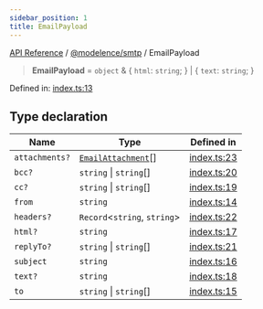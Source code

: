 ```yaml
---
sidebar_position: 1
title: EmailPayload
---
```


[API Reference](/api-reference/@modelence/smtp/type-aliases/../../../index) / [@modelence/smtp](/api-reference/@modelence/smtp/type-aliases/../index) / EmailPayload

> **EmailPayload** = `object` & \{ `html`: `string`; \} \| \{ `text`: `string`; \}

Defined in: [index.ts:13](https://github.com/modelence/modelence/blob/4510b4b253d7ee77c62b0aec553870663ff8973a/packages/smtp/src/index.ts#L13)

## Type declaration

| Name | Type | Defined in |
| ------ | ------ | ------ |
| `attachments?` | [`EmailAttachment`](/api-reference/@modelence/smtp/type-aliases/EmailAttachment)[] | [index.ts:23](https://github.com/modelence/modelence/blob/4510b4b253d7ee77c62b0aec553870663ff8973a/packages/smtp/src/index.ts#L23) |
| `bcc?` | `string` \| `string`[] | [index.ts:20](https://github.com/modelence/modelence/blob/4510b4b253d7ee77c62b0aec553870663ff8973a/packages/smtp/src/index.ts#L20) |
| `cc?` | `string` \| `string`[] | [index.ts:19](https://github.com/modelence/modelence/blob/4510b4b253d7ee77c62b0aec553870663ff8973a/packages/smtp/src/index.ts#L19) |
| `from` | `string` | [index.ts:14](https://github.com/modelence/modelence/blob/4510b4b253d7ee77c62b0aec553870663ff8973a/packages/smtp/src/index.ts#L14) |
| `headers?` | `Record`\<`string`, `string`\> | [index.ts:22](https://github.com/modelence/modelence/blob/4510b4b253d7ee77c62b0aec553870663ff8973a/packages/smtp/src/index.ts#L22) |
| `html?` | `string` | [index.ts:17](https://github.com/modelence/modelence/blob/4510b4b253d7ee77c62b0aec553870663ff8973a/packages/smtp/src/index.ts#L17) |
| `replyTo?` | `string` \| `string`[] | [index.ts:21](https://github.com/modelence/modelence/blob/4510b4b253d7ee77c62b0aec553870663ff8973a/packages/smtp/src/index.ts#L21) |
| `subject` | `string` | [index.ts:16](https://github.com/modelence/modelence/blob/4510b4b253d7ee77c62b0aec553870663ff8973a/packages/smtp/src/index.ts#L16) |
| `text?` | `string` | [index.ts:18](https://github.com/modelence/modelence/blob/4510b4b253d7ee77c62b0aec553870663ff8973a/packages/smtp/src/index.ts#L18) |
| `to` | `string` \| `string`[] | [index.ts:15](https://github.com/modelence/modelence/blob/4510b4b253d7ee77c62b0aec553870663ff8973a/packages/smtp/src/index.ts#L15) |
